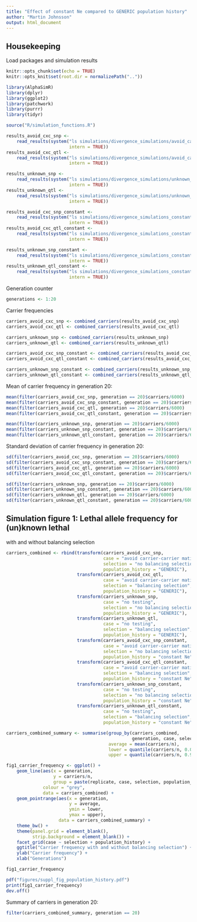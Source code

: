 ```yaml
---
title: "Effect of constant Ne compared to GENERIC population history"
author: "Martin Johnsson"
output: html_document
---
```



## Housekeeping

Load packages and simulation results

```r
knitr::opts_chunk$set(echo = TRUE)
knitr::opts_knit$set(root.dir = normalizePath(".."))
```

```r
library(AlphaSimR)
library(dplyr)
library(ggplot2)
library(patchwork)
library(purrr)
library(tidyr)

source("R/simulation_functions.R")
```

```r
results_avoid_cxc_snp <-
    read_results(system("ls simulations/divergence_simulations/avoid_carrier_x_carrier_snp/results_*.Rds",
                        intern = TRUE))
results_avoid_cxc_qtl <- 
    read_results(system("ls simulations/divergence_simulations/avoid_carrier_x_carrier_qtl/results_*.Rds",
                        intern = TRUE))

results_unknown_snp <- 
    read_results(system("ls simulations/divergence_simulations/unknown_lethal_snp/results_*.Rds",
                        intern = TRUE))
results_unknown_qtl <- 
    read_results(system("ls simulations/divergence_simulations/unknown_lethal_qtl/results_*.Rds",
                        intern = TRUE))

results_avoid_cxc_snp_constant <-
    read_results(system("ls simulations/divergence_simulations_constant_Ne/avoid_carrier_x_carrier_snp/results_*.Rds",
                        intern = TRUE))
results_avoid_cxc_qtl_constant <- 
    read_results(system("ls simulations/divergence_simulations_constant_Ne/avoid_carrier_x_carrier_qtl/results_*.Rds",
                        intern = TRUE))

results_unknown_snp_constant <- 
    read_results(system("ls simulations/divergence_simulations_constant_Ne/unknown_lethal_snp/results_*.Rds",
                        intern = TRUE))
results_unknown_qtl_constant <- 
    read_results(system("ls simulations/divergence_simulations_constant_Ne/unknown_lethal_qtl/results_*.Rds",
                        intern = TRUE))


```

Generation counter

```r
generations <- 1:20
```



Carrier frequencies

```r
carriers_avoid_cxc_snp <- combined_carriers(results_avoid_cxc_snp)
carriers_avoid_cxc_qtl <- combined_carriers(results_avoid_cxc_qtl)

carriers_unknown_snp <- combined_carriers(results_unknown_snp)
carriers_unknown_qtl <- combined_carriers(results_unknown_qtl)

carriers_avoid_cxc_snp_constant <- combined_carriers(results_avoid_cxc_snp_constant)
carriers_avoid_cxc_qtl_constant <- combined_carriers(results_avoid_cxc_qtl_constant)

carriers_unknown_snp_constant <- combined_carriers(results_unknown_snp_constant)
carriers_unknown_qtl_constant <- combined_carriers(results_unknown_qtl_constant)
```



Mean of carrier frequency in generation 20:

```r
mean(filter(carriers_avoid_cxc_snp, generation == 20)$carriers/6000)
mean(filter(carriers_avoid_cxc_snp_constant, generation == 20)$carriers/6000)
mean(filter(carriers_avoid_cxc_qtl, generation == 20)$carriers/6000)
mean(filter(carriers_avoid_cxc_qtl_constant, generation == 20)$carriers/6000)

mean(filter(carriers_unknown_snp, generation == 20)$carriers/6000)
mean(filter(carriers_unknown_snp_constant, generation == 20)$carriers/6000)
mean(filter(carriers_unknown_qtl_constant, generation == 20)$carriers/6000)
```


Standard deviation of carrier frequency in generation 20:

```r
sd(filter(carriers_avoid_cxc_snp, generation == 20)$carriers/6000)
sd(filter(carriers_avoid_cxc_snp_constant, generation == 20)$carriers/6000)
sd(filter(carriers_avoid_cxc_qtl, generation == 20)$carriers/6000)
sd(filter(carriers_avoid_cxc_qtl_constant, generation == 20)$carriers/6000)

sd(filter(carriers_unknown_snp, generation == 20)$carriers/6000)
sd(filter(carriers_unknown_snp_constant, generation == 20)$carriers/6000)
sd(filter(carriers_unknown_qtl, generation == 20)$carriers/6000)
sd(filter(carriers_unknown_qtl_constant, generation == 20)$carriers/6000)
```



## Simulation figure 1: Lethal allele frequency for (un)known lethal

with and without balancing selection

```r
carriers_combined <- rbind(transform(carriers_avoid_cxc_snp,
                                     case = "avoid carrier-carrier matings",
                                     selection = "no balancing selection",
                                     population_history = "GENERIC"),
                           transform(carriers_avoid_cxc_qtl,
                                     case = "avoid carrier-carrier matings",
                                     selection = "balancing selection",
                                     population_history = "GENERIC"),
                           transform(carriers_unknown_snp,
                                     case = "no testing",
                                     selection = "no balancing selection",
                                     population_history = "GENERIC"),
                           transform(carriers_unknown_qtl,
                                     case = "no testing",
                                     selection = "balancing selection",
                                     population_history = "GENERIC"),
                           transform(carriers_avoid_cxc_snp_constant,
                                     case = "avoid carrier-carrier matings",
                                     selection = "no balancing selection",
                                     population_history = "constant Ne"),
                           transform(carriers_avoid_cxc_qtl_constant,
                                     case = "avoid carrier-carrier matings",
                                     selection = "balancing selection",
                                     population_history = "constant Ne"),
                           transform(carriers_unknown_snp_constant,
                                     case = "no testing",
                                     selection = "no balancing selection",
                                     population_history = "constant Ne"),
                           transform(carriers_unknown_qtl_constant,
                                     case = "no testing",
                                     selection = "balancing selection",
                                     population_history = "constant Ne"))

carriers_combined_summary <- summarise(group_by(carriers_combined,
                                                generation, case, selection, population_history),
                                       average = mean(carriers/n),
                                       lower = quantile(carriers/n, 0.05),
                                       upper = quantile(carriers/n, 0.95))

fig1_carrier_frequency <- ggplot() +
    geom_line(aes(x = generation,
                  y = carriers/n,
                  group = paste(replicate, case, selection, population_history)),
              colour = "grey",
              data = carriers_combined) +
    geom_pointrange(aes(x = generation,
                        y = average,
                        ymin = lower,
                        ymax = upper),
                    data = carriers_combined_summary) +
    theme_bw() +
    theme(panel.grid = element_blank(),
          strip.background = element_blank()) +
    facet_grid(case ~ selection + population_history) +
    ggtitle("Carrier frequency with and without balancing selection") +
    ylab("Carrier frequency") +
    xlab("Generations")

fig1_carrier_frequency
```

```r
pdf("figures/suppl_fig_population_history.pdf")
print(fig1_carrier_frequency)
dev.off()
```

Summary of carriers in generation 20:

```r
filter(carriers_combined_summary, generation == 20)
```
